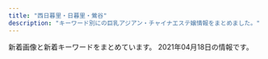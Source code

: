 ```yaml
---
title: "西日暮里・日暮里・鶯谷"
description: "キーワード別にの巨乳アジアン・チャイナエステ嬢情報をまとめました。"
---
```


新着画像と新着キーワードをまとめています。
2021年04月18日の情報です。

<DmmAffiliateIns />
<KeywordTable
  shops={
    [
    {
        "station": "JR\u9daf\u8c37\u99c5\u5317\u53e3",
        "img_links": [
            "http://www.es-ms.work/images/news.jpg",
            "http://www.es-ms.work/images/tg.jpg",
            "http://www.es-ms.work/images/ac1.jpg",
            "http://www.es-ms.work/staff/rina.jpg",
            "http://www.es-ms.work/images/3.jpg",
            "http://www.es-ms.work/images/sys.jpg",
            "http://www.es-ms.work/images/int1.jpg",
            "http://www.es-ms.work/staff/kaya.jpg",
            "http://www.es-ms.work/images/staff_t.jpg",
            "http://www.es-ms.work/img/kaya1.jpg",
            "http://www.es-ms.work/images/int2.jpg",
            "http://www.es-ms.work/images/1.jpg",
            "http://www.es-ms.work/images/s1.png",
            "http://www.es-ms.work/images/2.jpg",
            "http://www.es-ms.work/img/sayuri1.jpg",
            "http://www.es-ms.work/images/rec2.jpg",
            "http://www.es-ms.work/img/rina1.jpg",
            "http://www.es-ms.work/images/head.jpg",
            "http://www.es-ms.work/images/rec1.jpg",
            "http://www.es-ms.work/staff/sayuri.jpg",
            "http://www.es-ms.work/images/interior_t.jpg"
        ],
        "keywords": {},
        "name": "\u685c\u306e\u5bb6",
        "url": "http://www.es-ms.work/"
    },
    {
        "station": "\u753a\u5c4b\u99c51\u756a\u51fa\u53e3",
        "keywords": {
            "87": 8,
            "C": 15,
            "E": 4,
            "85": 12,
            "86": 4,
            "D": 24,
            "83": 4
        },
        "name": "\u3082\u307f\u306e\u6728",
        "img_links": [
            "https://mominoki.tyo.ac/images/themes/pink/s_link.png",
            "https://mominoki.tyo.ac/photos/sites/41/2020/09/2020092801595154.jpg",
            "https://mominoki.tyo.ac/images/room3.jpg",
            "https://mominoki.tyo.ac/images/themes/pink/line.png",
            "https://mominoki.tyo.ac/photos/sites/41/2020/09/2020092804344656.jpg",
            "https://mominoki.tyo.ac/photos/sites/41/2020/11/2020111401222038.jpg",
            "https://mominoki.tyo.ac/images/themes/pink/s_news.png",
            "https://mominoki.tyo.ac/photos/sites/41/2021/03/202103150747058.jpg",
            "https://mominoki.tyo.ac/images/themes/pink/r3.jpg",
            "https://mominoki.tyo.ac/images/themes/pink/s_ranking.png",
            "https://mominoki.tyo.ac/images/themes/pink/s_newface.png",
            "https://mominoki.tyo.ac/photos/sites/41/2020/09/2020092804344859.jpg",
            "https://mominoki.tyo.ac/images/room4.jpg",
            "https://mominoki.tyo.ac/images/themes/pink/s_pickup.png",
            "https://mominoki.tyo.ac/photos/sites/41/2020/09/2020092804344750.jpg",
            "https://mominoki.tyo.ac/images/room1.jpg",
            "https://mominoki.tyo.ac/photos/sites/41/2021/03/202103150746598.jpg",
            "https://mominoki.tyo.ac/images/themes/pink/no2.png",
            "https://mominoki.tyo.ac/images/themes/pink/s_staff.png",
            "https://mominoki.tyo.ac/photos/sites/41/2020/09/2020092810535583.jpg",
            "https://mominoki.tyo.ac/images/themes/pink/no1.png",
            "https://mominoki.tyo.ac/images/themes/pink/mobile.jpg",
            "https://mominoki.tyo.ac/images/room2.jpg"
        ],
        "url": "https://mominoki.tyo.ac/"
    },
    {
        "img_links": [
            "http://es-rlx.com/pic/top1.jpg",
            "http://es-rlx.com/staff/mai/01mb.jpg",
            "http://es-rlx.com/staff/rumi/01mb.jpg",
            "http://es-rlx.com/img/ttl_mobile.png",
            "http://es-rlx.com/staff/sakura/01mb.jpg",
            "http://es-rlx.com/img/access/road03.jpg",
            "http://es-rlx.com/staff/anna/01mb.jpg",
            "http://es-rlx.com/img/ft_tel.png",
            "http://es-rlx.com/img/access/kanban.png",
            "http://es-rlx.com/img/ttl_rec.png",
            "http://es-rlx.com/img/access/road01.jpg",
            "http://es-rlx.com/staff/yuki/01mb.jpg",
            "http://es-rlx.com/i/files/homeimg.jpg",
            "http://es-rlx.com/img/access/road04.jpg",
            "http://es-rlx.com/pic/top3.jpg",
            "http://es-rlx.com/img/access/road02.jpg",
            "http://es-rlx.com/img/ttl_tnew.png",
            "http://es-rlx.com/staff/yuki/01.jpg",
            "http://es-rlx.com/staff/anna/01.jpg",
            "http://es-rlx.com/staff/mai/01.jpg",
            "http://es-rlx.com/pic/head.png",
            "http://es-rlx.com/staff/rumi/01.jpg",
            "http://es-rlx.com/staff/minami/01mb.jpg",
            "http://es-rlx.com/pic/top2.jpg",
            "http://es-rlx.com/staff/minami/01.jpg",
            "http://es-rlx.com/img/ttl_staff.png",
            "http://es-rlx.com/img/access/roaddm.png",
            "http://es-rlx.com/staff/sakura/01.jpg",
            "http://es-rlx.com/img/youtube.jpg"
        ],
        "url": "http://es-rlx.com/",
        "keywords": {
            "C": 21
        },
        "station": "JR\u9daf\u8c37\u99c5\u5317\u53e3",
        "name": "\u5065\u7f8e\u5802"
    },
    {
        "img_links": [
            "http://www.relax-mirai.info/images/m03.jpg",
            "http://www.relax-mirai.info/images/info01.jpg",
            "http://www.relax-mirai.info/images/m02.jpg",
            "http://www.relax-mirai.info/i/images/sayuri1.jpg",
            "http://www.relax-mirai.info/images/info02.jpg",
            "http://www.relax-mirai.info/images/risa1.jpg",
            "http://www.relax-mirai.info/i/120/sayuri1.jpg",
            "http://www.relax-mirai.info/gals/risa1.jpg",
            "http://www.relax-mirai.info/images/m04.jpg",
            "http://www.relax-mirai.info/gals/emi1.jpg",
            "http://www.relax-mirai.info/images/sayuri1.jpg",
            "http://www.relax-mirai.info/gals/aki1.jpg",
            "http://www.relax-mirai.info/i/images/momo1.jpg",
            "http://www.relax-mirai.info/images/momo1.jpg",
            "http://www.relax-mirai.info/gals/kaka1.jpg",
            "http://www.relax-mirai.info/images/qr.jpg"
        ],
        "url": "http://www.relax-mirai.info/",
        "name": "\u672a\u6765",
        "station": "\u65e5\u66ae\u91cc\u99c5\u6771\u53e3",
        "keywords": {}
    },
    {
        "name": "\u6e29\u99a8\u6e2f-\u304a\u3093\u304d\u3087\u3046\u3053\u3046-",
        "img_links": [
            "http://onkyoukou.tyo.cm/images/s_mobile.jpg",
            "http://onkyoukou.tyo.cm/photos/sites/88/2017/03/staff1.jpg",
            "http://onkyoukou.tyo.cm/photos/sites/88/2020/03/2020030111163079.jpg",
            "http://onkyoukou.tyo.cm/photos/sites/88/2017/03/staff2.jpg",
            "http://onkyoukou.tyo.cm/photos/sites/88/2017/03/staff4.jpg",
            "http://onkyoukou.tyo.cm/images/s_staff.jpg",
            "http://onkyoukou.tyo.cm/images/nbj1.jpg",
            "http://onkyoukou.tyo.cm/images/line.jpg",
            "http://onkyoukou.tyo.cm/images/n3.jpg",
            "http://onkyoukou.tyo.cm/images/mobile.jpg",
            "http://onkyoukou.tyo.cm/images/s_link.jpg",
            "http://onkyoukou.tyo.cm/images/acc3.jpg",
            "http://onkyoukou.tyo.cm/images/n1.jpg",
            "http://onkyoukou.tyo.cm/images/face_bj3.jpg",
            "http://onkyoukou.tyo.cm/images/s_staff1.jpg",
            "http://onkyoukou.tyo.cm/images/s_pick.jpg",
            "http://onkyoukou.tyo.cm/images/acc1.jpg",
            "http://onkyoukou.tyo.cm/images/s_news.jpg",
            "http://onkyoukou.tyo.cm/images/face_bj.jpg",
            "http://onkyoukou.tyo.cm/images/acc2.jpg",
            "http://onkyoukou.tyo.cm/images/top.png",
            "http://onkyoukou.tyo.cm/images/nbj3.jpg",
            "http://onkyoukou.tyo.cm/images/s_face.jpg"
        ],
        "keywords": {
            "C": 13,
            "88": 6,
            "87": 3,
            "86": 3
        },
        "station": "JR\u897f\u65e5\u66ae\u91cc\u99c5",
        "url": "http://onkyoukou.tyo.cm/"
    },
    {
        "name": "\u706f\u308a\u5c4b",
        "keywords": {
            "87": 1,
            "C": 1,
            "86": 7,
            "E": 1,
            "84": 2,
            "85": 1,
            "D": 9
        },
        "img_links": [
            "http://chou.ies.bz/photos/sites/85/2020/10/2020100610370157.jpg",
            "http://chou.ies.bz/photos/sites/85/2019/06/2019062803491517.jpg",
            "http://chou.ies.bz/photos/sites/85/2019/07/2019070106340260.jpg",
            "http://chou.ies.bz/photos/sites/85/2020/12/2020121802483415.jpg",
            "http://chou.ies.bz/images/s_pick.png",
            "http://chou.ies.bz/photos/sites/85/2020/10/2020100610383828.jpg",
            "http://chou.ies.bz/photos/sites/85/2019/07/2019070509385227.jpg",
            "http://chou.ies.bz/images/s3.png",
            "http://chou.ies.bz/photos/sites/85/2020/12/2020120204265615.jpg",
            "http://chou.ies.bz/images/n1.jpg",
            "http://chou.ies.bz/images/s_news.png",
            "http://chou.ies.bz/images/n3.png",
            "http://chou.ies.bz/photos/sites/85/2019/07/2019070106320474.jpg",
            "http://chou.ies.bz/photos/sites/85/2019/07/2019070106333414.jpg",
            "http://chou.ies.bz/images/s1.png",
            "http://chou.ies.bz/photos/sites/85/2020/12/2020120204150858.jpg",
            "http://chou.ies.bz/images/s_staff.jpg",
            "http://chou.ies.bz/photos/sites/85/2019/12/2019120602315853.jpg",
            "http://chou.ies.bz/photos/sites/85/2019/07/2019070106330942.jpg",
            "http://chou.ies.bz/images/s_link.png",
            "http://chou.ies.bz/images/mobile.png",
            "http://chou.ies.bz/images/top.png"
        ],
        "url": "http://chou.ies.bz/",
        "station": "JR\u897f\u65e5\u66ae\u91cc\u99c5"
    },
    {
        "keywords": {
            "86": 9,
            "D": 8,
            "E": 1
        },
        "station": "JR\u65e5\u66ae\u91cc\u99c5\u6771\u53e3",
        "name": "\u548c\u5408 \u308f\u3054\u3046",
        "url": "http://esthe-aroma.red/",
        "img_links": [
            "http://esthe-aroma.red/images/imm.jpg",
            "http://esthe-aroma.red/images/cg03.jpg",
            "http://esthe-aroma.red/images/r4.jpg",
            "http://esthe-aroma.red/images/kan.jpg",
            "http://esthe-aroma.red/images/top.png",
            "http://esthe-aroma.red/images/staff_s.png",
            "http://esthe-aroma.red/images/r1.jpg",
            "http://esthe-aroma.red/images/cg04.jpg",
            "http://esthe-aroma.red/images/cg02.jpg",
            "http://esthe-aroma.red/images/precau.png",
            "http://esthe-aroma.red/images/r3.jpg",
            "http://esthe-aroma.red/images/cg01.jpg",
            "http://esthe-aroma.red/images/cg09.jpg",
            "http://esthe-aroma.red/images/cg08.jpg",
            "http://esthe-aroma.red/images/cg06.jpg",
            "http://esthe-aroma.red/images/news.png",
            "http://esthe-aroma.red/link/menlog.jpg",
            "http://esthe-aroma.red/images/evetop.png",
            "http://esthe-aroma.red/images/rec.png",
            "http://esthe-aroma.red/images/sruru.jpg",
            "http://esthe-aroma.red/images/r2.jpg",
            "http://esthe-aroma.red/images/cg07.jpg",
            "http://esthe-aroma.red/images/cg10.jpg"
        ]
    },
    {
        "img_links": [
            "http://minopom.xyz/uploads/allimg/210406/1-21040614313L45.jpg",
            "http://minopom.xyz/picture/room2.jpg",
            "http://minopom.xyz/picture/img.site-builder.jpg",
            "http://minopom.xyz/uploads/allimg/210410/1-2104101450455A.jpg",
            "http://minopom.xyz/picture/head.jpg",
            "http://www.minopom.xyz/uploads/allimg/210410/1-210410144323118.jpg",
            "http://minopom.xyz/uploads/allimg/210410/1-210410145124148.jpg",
            "http://www.minopom.xyz/picture/head.jpg",
            "http://minopom.xyz/uploads/allimg/210410/1-210410144323118.jpg",
            "http://minopom.xyz/uploads/allimg/210410/1-210410144PY50.jpg",
            "http://minopom.xyz/uploads/210406/1-210406143111G0.jpg",
            "http://www.minopom.xyz/uploads/allimg/210410/1-21041014500NX.jpg",
            "http://minopom.xyz/uploads/allimg/210410/1-210410145204C9.jpg",
            "http://minopom.xyz/uploads/allimg/210410/1-21041014450GC.jpg",
            "http://www.minopom.xyz/uploads/allimg/210410/1-210410144PY50.jpg",
            "http://www.minopom.xyz/uploads/allimg/210410/1-21041014413S64.jpg",
            "http://minopom.xyz/uploads/210415/1-210415091U5b7.jpg",
            "http://www.minopom.xyz/uploads/allimg/210410/1-21041014450GC.jpg",
            "http://minopom.xyz/uploads/allimg/210410/1-21041014500NX.jpg",
            "http://minopom.xyz/picture/room1.jpg",
            "http://minopom.xyz/uploads/210406/1-2104061433121E.jpg",
            "http://www.minopom.xyz/picture/totop_04.png",
            "http://minopom.xyz/picture/room3.jpg",
            "http://www.minopom.xyz/uploads/allimg/210406/1-21040614313L45.jpg",
            "http://minopom.xyz/uploads/allimg/210410/1-210410144U4934.jpg",
            "http://minopom.xyz/picture/totop_04.png",
            "http://minopom.xyz/uploads/allimg/210415/1-21041509223b05.jpg",
            "http://minopom.xyz/uploads/210406/1-210406143244C2.jpg",
            "http://minopom.xyz/uploads/allimg/210410/1-21041014413S64.jpg",
            "http://www.minopom.xyz/uploads/allimg/210415/1-21041509223b05.jpg",
            "http://www.minopom.xyz/picture/img.site-builder.jpg"
        ],
        "name": "\u30ed\u30fc\u30ba",
        "keywords": {
            "\u4e73": 4
        },
        "station": "JR\u7530\u7aef\u99c5",
        "url": "http://minopom.xyz/"
    },
    {
        "url": "http://www.en-nippori.net/",
        "keywords": {
            "C": 6
        },
        "name": "\u7e01",
        "station": "JR\u65e5\u66ae\u91cc\u99c5\u6771\u53e3",
        "img_links": [
            "http://www.en-nippori.net/image/therapist/04.jpg",
            "http://www.en-nippori.net/image/mainparts/images/navi01_04.jpg",
            "http://www.en-nippori.net/image/mainparts/images/navi01_02.jpg",
            "http://www.en-nippori.net/image/mainparts/images/navi01_07.jpg",
            "http://www.en-nippori.net/image/therapist/01.jpg",
            "http://www.en-nippori.net/image/therapist/02.jpg",
            "http://www.en-nippori.net/image/therapist/06.jpg",
            "http://www.en-nippori.net/image/therapist/03.jpg",
            "http://www.en-nippori.net/image/index/top.jpg",
            "http://www.en-nippori.net/image/mainparts/images/navi01_03.jpg",
            "http://www.en-nippori.net/image/mainparts/main.jpg",
            "http://www.en-nippori.net/image/mainparts/images/navi01_05.jpg",
            "http://www.en-nippori.net/image/mainparts/images/navi01_06.jpg"
        ]
    },
    {
        "img_links": [
            "https://www.sofia-est.com/img/material/mob_t1.jpg",
            "https://www.sofia-est.com/img/girl/list/s92_list.jpg",
            "https://www.sofia-est.com/img/material/page4_subt2.png",
            "https://www.sofia-est.com/img/material/iph.png",
            "https://www.sofia-est.com/img/material/gm3_rollout.png",
            "https://www.sofia-est.com/img/girl/list/s57_list.jpg",
            "https://www.sofia-est.com/img/what/coupon202009.png",
            "https://www.sofia-est.com/img/girl/main/s99_1.jpg",
            "https://www.sofia-est.com/img/material/top_movie.png",
            "https://www.sofia-est.com/img/girl/list/s100_list.jpg",
            "https://www.sofia-est.com/img/banner/koko_120x60.png",
            "https://www.sofia-est.com/img/girl/list/s108_list.jpg",
            "https://www.sofia-est.com/img/material/course_tanta1.png",
            "https://www.sofia-est.com/img/girl/thumb/s106_3.jpg",
            "https://www.sofia-est.com/img/material/photo6.jpg",
            "https://www.sofia-est.com/img/girl/thumb/s81_2.jpg",
            "https://www.sofia-est.com/img/material/mob_t3.jpg",
            "https://www.sofia-est.com/img/girl/main/s108_1.jpg",
            "https://www.sofia-est.com/img/material/page6_subt3.png",
            "https://www.sofia-est.com/img/material/noimg_b.jpg",
            "https://www.sofia-est.com/img/material/photo8.jpg",
            "https://www.sofia-est.com/img/material/coursepoint_rev2.png",
            "https://www.sofia-est.com/img/material/movie_left_yaji.png",
            "https://www.sofia-est.com/img/girl/thumb/s84_2.jpg",
            "https://www.sofia-est.com/img/material/page8_subt1.png",
            "https://www.sofia-est.com/img/material/page5_subt1.png",
            "https://www.sofia-est.com/img/girl/list/s97_list.jpg",
            "https://www.sofia-est.com/img/material/top_news.png",
            "https://www.sofia-est.com/img/material/photo2.jpg",
            "https://www.sofia-est.com/img/girl/thumb/s55_1.jpg",
            "https://www.sofia-est.com/img/girl/pickup/pickup20191220093702.jpg",
            "https://www.sofia-est.com/img/girl/main/s84_1.jpg",
            "https://www.sofia-est.com/img/girl/thumb/s81_5.jpg",
            "https://www.sofia-est.com/img/girl/thumb/s81_4.jpg",
            "https://www.sofia-est.com/img/material/photo3.jpg",
            "https://www.sofia-est.com/img/top/topslide20150918.jpg",
            "https://www.sofia-est.com/img/material/page6_subt1.png",
            "https://www.sofia-est.com/img/material/mob_m3_rev1.jpg",
            "https://www.sofia-est.com/img/material/photobig.jpg",
            "https://www.sofia-est.com/img/material/yakusoku.png",
            "https://www.sofia-est.com/img/girl/mobilepickup/mobilepickup20200302124127.jpg",
            "https://www.sofia-est.com/img/material/movieicon.png",
            "https://www.sofia-est.com/img/material/gm2_rollout.png",
            "https://www.sofia-est.com/img/material/mob_m2_rev1.jpg",
            "https://www.sofia-est.com/img/girl/thumb/s99_1.jpg",
            "https://www.sofia-est.com/img/material/gm6_rollout.png",
            "https://www.sofia-est.com/img/material/photo1.jpg",
            "https://www.sofia-est.com/img/girl/main/s81_1.jpg",
            "https://www.sofia-est.com/img/girl/thumb/s106_1.jpg",
            "https://www.sofia-est.com/img/material/page2_subt1.png",
            "https://www.sofia-est.com/img/girl/list/s89_list.jpg",
            "https://www.sofia-est.com/img/girl/thumb/s56_1.jpg",
            "https://www.sofia-est.com/img/material/pagetop_rollout.png",
            "https://www.sofia-est.com/img/girl/thumb/s89_1.jpg",
            "https://www.sofia-est.com/img/girl/thumb/s85_1.jpg",
            "https://www.sofia-est.com/img/material/top_camp.png",
            "https://www.sofia-est.com/img/material/doublecourse_rev1.png",
            "https://www.sofia-est.com/img/material/courseoption_rev1.png",
            "https://www.sofia-est.com/img/material/gm5_rollout.png",
            "https://www.sofia-est.com/img/material/gm4_rollout.png",
            "https://www.sofia-est.com/img/material/hosi5.png",
            "https://www.sofia-est.com/img/material/gm1_rollout.png",
            "https://www.sofia-est.com/img/material/movie_right_yaji.png",
            "https://www.sofia-est.com/img/girl/main/s97_1.jpg",
            "https://www.sofia-est.com/img/girl/main/s85_1.jpg",
            "https://www.sofia-est.com/img/girl/thumb/s106_5.jpg",
            "https://www.sofia-est.com/img/material/top_kodawariimg1.jpg",
            "https://www.sofia-est.com/img/girl/list/s94_list.jpg",
            "https://www.sofia-est.com/img/material/page3_1_subt1.png",
            "https://www.sofia-est.com/img/top/topslide20141211.jpg",
            "https://www.sofia-est.com/img/material/top_pickup.png",
            "https://www.sofia-est.com/img/material/page3_subt1.png",
            "https://www.sofia-est.com/img/material/mob_m1_rev1.jpg",
            "https://www.sofia-est.com/img/girl/main/s94_1.jpg",
            "https://www.sofia-est.com/img/girl/thumb/s89_2.jpg",
            "https://www.sofia-est.com/img/material/course_tanta2.png",
            "https://www.sofia-est.com/img/girl/main/s55_1.jpg",
            "https://www.sofia-est.com/img/material/phototxt.jpg",
            "https://www.sofia-est.com/img/girl/thumb/s57_1.jpg",
            "https://www.sofia-est.com/img/girl/list/s55_list.jpg",
            "https://www.sofia-est.com/img/girl/thumb/s92_1.jpg",
            "https://www.sofia-est.com/img/girl/thumb/s106_4.jpg",
            "https://www.sofia-est.com/img/girl/list/s56_list.jpg",
            "https://www.sofia-est.com/img/girl/thumb/s106_2.jpg",
            "https://www.sofia-est.com/img/girl/thumb/s108_1.jpg",
            "https://www.sofia-est.com/img/girl/pickup/pickup20190509222453.jpg",
            "https://www.sofia-est.com/img/girl/thumb/s85_2.jpg",
            "https://www.sofia-est.com/img/material/top_newface.png",
            "https://www.sofia-est.com/img/girl/list/s111_list.jpg",
            "https://www.sofia-est.com/img/girl/list/s85_list.jpg",
            "https://www.sofia-est.com/img/material/page8_subt2.png",
            "https://www.sofia-est.com/img/girl/list/s81_list.jpg",
            "https://www.sofia-est.com/img/material/mob_t4.jpg",
            "https://www.sofia-est.com/img/material/photo4.jpg",
            "https://www.sofia-est.com/img/girl/thumb/s55_2.jpg",
            "https://www.sofia-est.com/img/girl/thumb/s94_1.jpg",
            "https://www.sofia-est.com/img/girl/thumb/s81_1.jpg",
            "https://www.sofia-est.com/img/girl/thumb/s81_3.jpg",
            "https://www.sofia-est.com/img/girl/thumb/s92_2.jpg",
            "https://www.sofia-est.com/img/girl/main/s57_1.jpg",
            "https://www.sofia-est.com/img/girl/thumb/s55_3.jpg",
            "https://www.sofia-est.com/img/girl/thumb/s94_2.jpg",
            "https://www.sofia-est.com/img/material/top_about.png",
            "https://www.sofia-est.com/img/girl/pickup/pickup20200111122329.jpg",
            "https://www.sofia-est.com/img/material/page7_subt1.png",
            "https://www.sofia-est.com/img/material/page5_subt2.png",
            "https://www.sofia-est.com/img/girl/thumb/s100_1.jpg",
            "https://www.sofia-est.com/img/material/mobileqr.png",
            "https://www.sofia-est.com/img/material/movie20141210.jpg",
            "https://www.sofia-est.com/img/material/mob_m5.jpg",
            "https://www.sofia-est.com/img/material/mob_t5.jpg",
            "https://www.sofia-est.com/img/material/top_kodawari.png",
            "https://www.sofia-est.com/img/girl/thumb/s85_3.jpg",
            "https://www.sofia-est.com/img/material/photo5.jpg",
            "https://www.sofia-est.com/img/girl/list/s99_list.jpg",
            "https://www.sofia-est.com/img/material/noimg_thumb.jpg",
            "https://www.sofia-est.com/img/material/mob_t2.jpg",
            "https://www.sofia-est.com/img/top/topslide20141210.jpg",
            "https://www.sofia-est.com/img/girl/pickup/pickup20191220093623.jpg",
            "https://www.sofia-est.com/img/material/page4_subt1.png",
            "https://www.sofia-est.com/img/girl/main/s92_1.jpg",
            "https://www.sofia-est.com/img/girl/list/s106_list.jpg",
            "https://www.sofia-est.com/img/girl/thumb/s84_1.jpg",
            "https://www.sofia-est.com/img/material/page3_1_subt2.png",
            "https://www.sofia-est.com/img/material/noimg_m.jpg",
            "https://www.sofia-est.com/img/girl/thumb/s99_2.jpg",
            "https://www.sofia-est.com/img/material/top_infomation.png",
            "https://www.sofia-est.com/img/material/photo7.jpg",
            "https://www.sofia-est.com/img/girl/main/s106_1.jpg",
            "https://www.sofia-est.com/img/material/mob_youtube.png",
            "https://www.sofia-est.com/img/girl/thumb/s97_2.jpg",
            "https://www.sofia-est.com/img/material/sd_rt_btn.png",
            "https://www.sofia-est.com/img/material/page6_subt2.png",
            "https://www.sofia-est.com/img/material/top_twitter.png",
            "https://www.sofia-est.com/img/girl/list/s84_list.jpg",
            "https://www.sofia-est.com/img/girl/thumb/s97_1.jpg",
            "https://www.sofia-est.com/img/material/mob_m4.jpg",
            "https://www.sofia-est.com/img/girl/main/s89_1.jpg"
        ],
        "keywords": {
            "\u30c0\u30a4\u30ca\u30de\u30a4\u30c8": 1,
            "E": 1,
            "\u30bb\u30af\u30b7\u30fc": 24,
            "G": 2
        },
        "station": "JR\u65e5\u66ae\u91cc\u99c5\u5357\u53e3",
        "url": "https://www.sofia-est.com/",
        "name": "\u30bd\u30d5\u30a3\u30a2"
    },
    {
        "keywords": {},
        "station": "JR\u65e5\u66ae\u91cc\u99c5\u6771\u53e3",
        "url": "http://es-minami.com/",
        "name": "\u307f\u306a\u307f",
        "img_links": [
            "http://es-minami.com/images/nana1.jpg",
            "http://www.es-minami.com/images/news.png",
            "http://es-minami.com/gals/sayuri2.jpg",
            "http://www.es-minami.com/img/nana1.jpg",
            "http://www.es-minami.com/img/mika1.jpg",
            "http://es-minami.com/img/riri1.jpg",
            "http://es-minami.com/images/sayuri1.jpg",
            "http://www.es-minami.com/gals/yuki1.jpg",
            "http://www.es-minami.com/img/yuki1.jpg",
            "http://es-minami.com/images/mika2.jpg",
            "http://www.es-minami.com/img/sayuri2.jpg",
            "http://es-minami.com/img/nana1.jpg",
            "http://www.es-minami.com/images/mika1.jpg",
            "http://es-minami.com/images/staff-bar.png",
            "http://es-minami.com/images/mika1.jpg",
            "http://www.es-minami.com/gals/riri1.jpg",
            "http://www.es-minami.com/gals/sayuri1.jpg",
            "http://es-minami.com/img/sayuri1.jpg",
            "http://es-minami.com/gals/sayuri1.jpg",
            "http://es-minami.com/gals/nana1.jpg",
            "http://www.es-minami.com/images/riri1.jpg",
            "http://www.es-minami.com/gals/mika2.jpg",
            "http://es-minami.com/gals/riri1.jpg",
            "http://es-minami.com/gals/mika2.jpg",
            "http://www.es-minami.com/images/nana1.jpg",
            "http://www.es-minami.com/img/riri1.jpg",
            "http://www.es-minami.com/img/sayuri1.jpg",
            "http://www.es-minami.com/images/sayuri1.jpg",
            "http://es-minami.com/images/pick_staff6.jpg",
            "http://es-minami.com/gals/yuki1.jpg",
            "http://es-minami.com/gals/rika1.jpg",
            "http://www.es-minami.com/images/mobole.png",
            "http://www.es-minami.com/images/staff-bar.png",
            "http://es-minami.com/images/news.png",
            "http://www.es-minami.com/images/pick_staff6.jpg",
            "http://www.es-minami.com/gals/nana1.jpg",
            "http://www.es-minami.com/images/rika1.jpg",
            "http://www.es-minami.com/img/mika2.jpg",
            "http://www.es-minami.com/gals/rika1.jpg",
            "http://es-minami.com/images/sayuri2.jpg",
            "http://es-minami.com/img/mika2.jpg",
            "http://www.es-minami.com/images/yuki1.jpg",
            "http://www.es-minami.com/gals/sakura1.jpg",
            "http://es-minami.com/img/yuki1.jpg",
            "http://es-minami.com/img/mika1.jpg",
            "http://www.es-minami.com/gals/mika1.jpg",
            "http://es-minami.com/img/sayuri2.jpg",
            "http://es-minami.com/images/rika1.jpg",
            "http://www.es-minami.com/images/sayuri2.jpg",
            "http://es-minami.com/images/yuki1.jpg",
            "http://es-minami.com/images/riri1.jpg",
            "http://es-minami.com/gals/sakura1.jpg",
            "http://es-minami.com/gals/mika1.jpg",
            "http://www.es-minami.com/gals/sayuri2.jpg",
            "http://es-minami.com/images/mobole.png",
            "http://www.es-minami.com/images/mika2.jpg"
        ]
    },
    {
        "keywords": {},
        "img_links": [
            "http://www.ai-lian.work/images/head.jpg",
            "http://www.ai-lian.work/img/yui1.jpg",
            "http://www.ai-lian.work/images/rec1.jpg",
            "http://www.ai-lian.work/img/saya1.jpg",
            "http://www.ai-lian.work/images/int2.jpg",
            "http://www.ai-lian.work/images/1.jpg",
            "http://www.ai-lian.work/images/3.jpg",
            "http://www.ai-lian.work/images/tel.jpg",
            "http://www.ai-lian.work/images/news.jpg",
            "http://www.ai-lian.work/images/interior_t.jpg",
            "http://www.ai-lian.work/img/aya1.jpg",
            "http://www.ai-lian.work/images/sys1.jpg",
            "http://www.ai-lian.work/images/line.png",
            "http://www.ai-lian.work/images/int1.jpg",
            "http://www.ai-lian.work/images/mobile.jpg",
            "http://www.ai-lian.work/images/2.jpg",
            "http://www.ai-lian.work/images/staff_t.jpg",
            "http://www.ai-lian.work/images/ta.jpg"
        ],
        "url": "http://www.ai-lian.work/",
        "name": "\u5fc3\u7f8e",
        "station": "JR\u9daf\u8c37\u99c5\u5317\u53e3"
    },
    {
        "url": "http://momo.tyo.cm/",
        "img_links": [
            "http://momo.tyo.cm/images/tit03.png",
            "http://momo.tyo.cm/images/tit05.png",
            "http://momo.tyo.cm/images/top_slider02.jpg",
            "http://momo.tyo.cm/images/tit_com02.png",
            "http://momo.tyo.cm/images/tit01.png",
            "http://momo.tyo.cm/images/nav_link06.png",
            "http://momo.tyo.cm/images/tit04.png",
            "http://momo.tyo.cm/images/tit_com01.png",
            "http://momo.tyo.cm/images/nav_link02.png",
            "http://momo.tyo.cm/images/tit_com.png",
            "http://momo.tyo.cm/images/nav_link05.png",
            "http://momo.tyo.cm/images/tit02.png",
            "http://momo.tyo.cm/images/nav_link01.png",
            "http://momo.tyo.cm/images/border02.png",
            "http://momo.tyo.cm/photos/sites/53/2021/02/2021021607405658.jpg",
            "http://momo.tyo.cm/images/bg_pick.png",
            "http://momo.tyo.cm/images/tit_com04.png",
            "http://momo.tyo.cm/images/pagetop.png",
            "http://momo.tyo.cm/images/news.png",
            "http://momo.tyo.cm/images/tit_com03.png",
            "http://momo.tyo.cm/images/nav_link04.png",
            "http://momo.tyo.cm/images/tit_staff.png",
            "http://momo.tyo.cm/images/tit_com05.png",
            "http://momo.tyo.cm/images/nav_link03.png",
            "http://momo.tyo.cm/images/top_slider01.jpg",
            "http://momo.tyo.cm/photos/sites/53/2021/02/2021021607405882.jpg",
            "http://momo.tyo.cm/images/tit_link01.png",
            "http://momo.tyo.cm/photos/sites/53/2021/02/2021021607405578.jpg",
            "http://momo.tyo.cm/photos/sites/53/2021/02/2021021607405730.jpg",
            "http://momo.tyo.cm/images/border01.png"
        ],
        "name": "\u6843",
        "station": "JR\u65e5\u66ae\u91cc\u99c5\u5357\u53e3",
        "keywords": {
            "85": 5,
            "86": 15,
            "D": 20
        }
    },
    {
        "img_links": [
            "http://lapis.tyo.cm/photos/sites/75/2021/01/2021010407562697.jpg",
            "http://lapis.tyo.cm/images/s_link.jpg",
            "http://lapis.tyo.cm/images/top.png",
            "http://lapis.tyo.cm/images/mobile.jpg",
            "http://lapis.tyo.cm/images/pick_bj1.jpg",
            "http://lapis.tyo.cm/images/s_staff.jpg",
            "http://lapis.tyo.cm/photos/sites/75/2021/01/2021010407562324.jpg",
            "http://lapis.tyo.cm/images/nbj3.jpg",
            "http://lapis.tyo.cm/images/nbj1.jpg",
            "http://lapis.tyo.cm/images/s_face.jpg",
            "http://lapis.tyo.cm/images/new.jpg",
            "http://lapis.tyo.cm/images/pick_bj3.jpg",
            "http://lapis.tyo.cm/images/s_pick.jpg",
            "http://lapis.tyo.cm/images/s_blog.jpg",
            "http://lapis.tyo.cm/photos/sites/75/2021/01/2021010407562482.jpg",
            "http://lapis.tyo.cm/photos/sites/75/2021/01/2021010407562290.jpg"
        ],
        "name": "\u30e9\u30d4\u30b9",
        "station": "JR\u9daf\u8c37\u99c5\u5317\u53e3",
        "keywords": {
            "86": 8,
            "87": 4,
            "83": 4,
            "D": 16
        },
        "url": "http://lapis.tyo.cm/"
    },
    {
        "name": "\u3075\u308f\u3075\u308f",
        "url": "http://flowerscent.este.work/",
        "img_links": [
            "http://flowerscent.este.work/2/uploadimg/1616469849.jpg",
            "http://flowerscent.este.work/head_3_4691_1556258938113847.png",
            "http://flowerscent.este.work/2/uploadimg/1600260826.jpg",
            "http://flowerscent.este.work/2/uploadimg/1599833697.jpg",
            "http://flowerscent.este.work/head_1_4691_1553674270167089.png",
            "http://flowerscent.este.work/head_2_4691_1553674270815382.png"
        ],
        "station": "JR\u897f\u65e5\u66ae\u91cc\u99c5",
        "keywords": {
            "87": 12,
            "D": 24,
            "E": 12,
            "86": 24,
            "C": 36,
            "83": 36
        }
    },
    {
        "station": "JR\u65e5\u66ae\u91cc\u99c5\u5357\u53e3",
        "keywords": {
            "C": 18,
            "E": 6,
            "85": 18,
            "D": 51,
            "86": 18,
            "94": 3,
            "F": 3
        },
        "img_links": [
            "http://www.mac-riraku106.xyz/uploads/191008/1-19100Q5451M20.jpg",
            "http://www.mac-riraku106.xyz/uploads/200801/1-200P1110A4M2.jpg",
            "http://www.mac-riraku106.xyz/uploads/190723/1-2.jpg",
            "http://www.mac-riraku106.xyz/uploads/200325/1-2003251H312V4.jpg",
            "http://www.mac-riraku106.xyz/uploads/191219/1-191219124141563.jpg",
            "http://www.mac-riraku106.xyz/uploads/200501/1-200501125251121.jpg",
            "http://www.mac-riraku106.xyz/uploads/200501/1-200501125300127.jpg",
            "http://www.mac-riraku106.xyz/static/picture/2.jpg",
            "http://www.mac-riraku106.xyz/uploads/190906/1-1ZZ6125225A4.jpg",
            "http://www.mac-riraku106.xyz/uploads/191128/1-19112Q3102OP.jpg",
            "http://www.mac-riraku106.xyz/uploads/190723/21-1.jpg",
            "http://www.mac-riraku106.xyz/uploads/190723/25-1.jpg",
            "http://www.mac-riraku106.xyz/static/picture/top-img03.png",
            "http://www.mac-riraku106.xyz/uploads/191106/1-191106092S0357.jpg",
            "http://www.mac-riraku106.xyz/uploads/190926/1-1Z926131R6102.jpg",
            "http://www.mac-riraku106.xyz/static/picture/michi02.png",
            "http://www.mac-riraku106.xyz/uploads/190723/10-1.jpg",
            "http://www.mac-riraku106.xyz/uploads/190723/33-1.jpg",
            "http://www.mac-riraku106.xyz/uploads/190906/1-1ZZ612503C39.jpg",
            "http://www.mac-riraku106.xyz/uploads/190723/23-3.jpg",
            "http://www.mac-riraku106.xyz/uploads/190723/34-1.jpg",
            "http://www.mac-riraku106.xyz/uploads/200325/1-2003251H340B9.jpg",
            "http://www.mac-riraku106.xyz/static/picture/1.jpg",
            "http://www.mac-riraku106.xyz/uploads/200310/1-200310130925920.jpg",
            "http://www.mac-riraku106.xyz/uploads/190723/30-1.jpg",
            "http://www.mac-riraku106.xyz/uploads/200310/1-200310130Z0421.jpg",
            "http://www.mac-riraku106.xyz/uploads/200501/1-200501145002a7.jpg",
            "http://www.mac-riraku106.xyz/uploads/200317/1-20031G44235R7.jpg",
            "http://www.mac-riraku106.xyz/uploads/190723/23-1.jpg",
            "http://www.mac-riraku106.xyz/uploads/200608/1-20060Q02506204.jpg",
            "http://www.mac-riraku106.xyz/uploads/200501/1-200501125150516.jpg",
            "http://www.mac-riraku106.xyz/uploads/191209/1-191209122ZY50.jpg",
            "http://www.mac-riraku106.xyz/uploads/200818/1-200QQ55415J4.jpg",
            "http://www.mac-riraku106.xyz/uploads/200501/1-200501144951148.jpg",
            "http://www.mac-riraku106.xyz/uploads/191209/1-191209123459153.jpg",
            "http://www.mac-riraku106.xyz/uploads/190723/10-2.jpg",
            "http://www.mac-riraku106.xyz/uploads/190826/1-1ZR614462Qa.jpg",
            "http://www.mac-riraku106.xyz/uploads/200818/1-200QQ554231G.jpg",
            "http://www.mac-riraku106.xyz/uploads/190723/1-1.jpg",
            "http://www.mac-riraku106.xyz/uploads/200801/1-200P1110412514.jpg",
            "http://www.mac-riraku106.xyz/uploads/191219/1-19121912423J29.jpg",
            "http://www.mac-riraku106.xyz/uploads/200608/1-20060Q0251EY.jpg",
            "http://www.mac-riraku106.xyz/uploads/191128/1-19112Q31009521.jpg",
            "http://www.mac-riraku106.xyz/uploads/200501/1-200501145011C2.jpg",
            "http://www.mac-riraku106.xyz/uploads/191106/1-191106092J62Y.jpg",
            "http://www.mac-riraku106.xyz/uploads/200317/1-20031G4420c38.jpg",
            "http://www.mac-riraku106.xyz/uploads/191128/1-19112Q3111UF.jpg",
            "http://www.mac-riraku106.xyz/uploads/190926/1-1Z926131T2408.jpg",
            "http://www.mac-riraku106.xyz/static/picture/top-img01.png",
            "http://www.mac-riraku106.xyz/static/picture/call.png",
            "http://www.mac-riraku106.xyz/uploads/190723/23-2.jpg",
            "http://www.mac-riraku106.xyz/static/picture/tel.png",
            "http://www.mac-riraku106.xyz/uploads/200501/1-200501125159161.jpg",
            "http://www.mac-riraku106.xyz/uploads/190826/1-1ZR6144611E0.jpg",
            "http://www.mac-riraku106.xyz/uploads/191106/1-191106092T0531.jpg",
            "http://www.mac-riraku106.xyz/uploads/200317/1-20031G44220J0.jpg",
            "http://www.mac-riraku106.xyz/uploads/191209/1-1912091229204E.jpg",
            "http://www.mac-riraku106.xyz/static/picture/michi01.png",
            "http://www.mac-riraku106.xyz/uploads/200801/1-200P1110631926.jpg",
            "http://www.mac-riraku106.xyz/static/picture/top-img02.png",
            "http://www.mac-riraku106.xyz/uploads/200310/1-20031013091I08.jpg",
            "http://www.mac-riraku106.xyz/uploads/191008/1-19100Q5453V63.jpg",
            "http://www.mac-riraku106.xyz/uploads/200818/1-200QQ5535E92.jpg",
            "http://www.mac-riraku106.xyz/static/picture/top-img09.png"
        ],
        "url": "http://www.mac-riraku106.xyz/",
        "name": "\u306f\u305f\u3061"
    }
]
}
/>
<DmmAffiliateScript />
